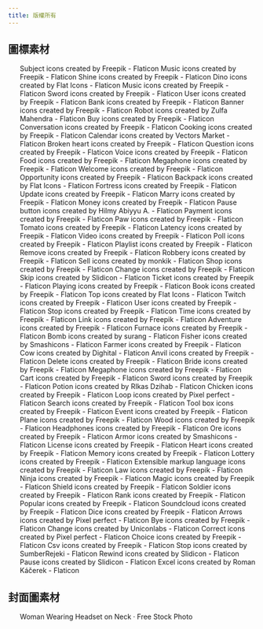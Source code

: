 ```yaml
---
title: 版權所有
---
```



## 圖標素材
<ul>
	<CreditItem href="https://www.flaticon.com/free-icons/subject" title="subject icons">Subject icons created by Freepik - Flaticon</CreditItem>
	<CreditItem href="https://www.flaticon.com/free-icons/music" title="music icons">Music icons created by Freepik - Flaticon</CreditItem>
	<CreditItem href="https://www.flaticon.com/free-icons/shine" title="shine icons">Shine icons created by Freepik - Flaticon</CreditItem>
	<CreditItem href="https://www.flaticon.com/free-icons/dino" title="dino icons">Dino icons created by Flat Icons - Flaticon</CreditItem>
	<CreditItem href="https://www.flaticon.com/free-icons/music" title="music icons">Music icons created by Freepik - Flaticon</CreditItem>
	<CreditItem href="https://www.flaticon.com/free-icons/sword" title="sword icons">Sword icons created by Freepik - Flaticon</CreditItem>
	<CreditItem href="https://www.flaticon.com/free-icons/user" title="user icons">User icons created by Freepik - Flaticon</CreditItem>
	<CreditItem href="https://www.flaticon.com/free-icons/bank" title="bank icons">Bank icons created by Freepik - Flaticon</CreditItem>
	<CreditItem href="https://www.flaticon.com/free-icons/banner" title="banner icons">Banner icons created by Freepik - Flaticon</CreditItem>
	<CreditItem href="https://www.flaticon.com/free-icons/robot" title="robot icons">Robot icons created by Zulfa Mahendra - Flaticon</CreditItem>
	<CreditItem href="https://www.flaticon.com/free-icons/buy" title="buy icons">Buy icons created by Freepik - Flaticon</CreditItem>
	<CreditItem href="https://www.flaticon.com/free-icons/conversation" title="conversation icons">Conversation icons created by Freepik - Flaticon</CreditItem>
	<CreditItem href="https://www.flaticon.com/free-icons/cooking" title="cooking icons">Cooking icons created by Freepik - Flaticon</CreditItem>
	<CreditItem href="https://www.flaticon.com/free-icons/calendar" title="calendar icons">Calendar icons created by Vectors Market - Flaticon</CreditItem>
	<CreditItem href="https://www.flaticon.com/free-icons/broken-heart" title="broken heart icons">Broken heart icons created by Freepik - Flaticon</CreditItem>
	<CreditItem href="https://www.flaticon.com/free-icons/question" title="question icons">Question icons created by Freepik - Flaticon</CreditItem>
	<CreditItem href="https://www.flaticon.com/free-icons/voice" title="voice icons">Voice icons created by Freepik - Flaticon</CreditItem>
	<CreditItem href="https://www.flaticon.com/free-icons/food" title="food icons">Food icons created by Freepik - Flaticon</CreditItem>
	<CreditItem href="https://www.flaticon.com/free-icons/megaphone" title="megaphone icons">Megaphone icons created by Freepik - Flaticon</CreditItem>
	<CreditItem href="https://www.flaticon.com/free-icons/welcome" title="welcome icons">Welcome icons created by Freepik - Flaticon</CreditItem>
	<CreditItem href="https://www.flaticon.com/free-icons/opportunity" title="opportunity icons">Opportunity icons created by Freepik - Flaticon</CreditItem>
	<CreditItem href="https://www.flaticon.com/free-icons/backpack" title="backpack icons">Backpack icons created by Flat Icons - Flaticon</CreditItem>
	<CreditItem href="https://www.flaticon.com/free-icons/fortress" title="fortress icons">Fortress icons created by Freepik - Flaticon</CreditItem>
	<CreditItem href="https://www.flaticon.com/free-icons/update" title="update icons">Update icons created by Freepik - Flaticon</CreditItem>
	<CreditItem href="https://www.flaticon.com/free-icons/marry" title="marry icons">Marry icons created by Freepik - Flaticon</CreditItem>
	<CreditItem href="https://www.flaticon.com/free-icons/money" title="money icons">Money icons created by Freepik - Flaticon</CreditItem>
	<CreditItem href="https://www.flaticon.com/free-icons/pause-button" title="pause button icons">Pause button icons created by Hilmy Abiyyu A. - Flaticon</CreditItem>
	<CreditItem href="https://www.flaticon.com/free-icons/payment" title="payment icons">Payment icons created by Freepik - Flaticon</CreditItem>
	<CreditItem href="https://www.flaticon.com/free-icons/paw" title="paw icons">Paw icons created by Freepik - Flaticon</CreditItem>
	<CreditItem href="https://www.flaticon.com/free-icons/tomato" title="tomato icons">Tomato icons created by Freepik - Flaticon</CreditItem>
	<CreditItem href="https://www.flaticon.com/free-icons/latency" title="latency icons">Latency icons created by Freepik - Flaticon</CreditItem>
	<CreditItem href="https://www.flaticon.com/free-icons/video" title="video icons">Video icons created by Freepik - Flaticon</CreditItem>
	<CreditItem href="https://www.flaticon.com/free-icons/poll" title="poll icons">Poll icons created by Freepik - Flaticon</CreditItem>
	<CreditItem href="https://www.flaticon.com/free-icons/playlist" title="playlist icons">Playlist icons created by Freepik - Flaticon</CreditItem>
	<CreditItem href="https://www.flaticon.com/free-icons/remove" title="remove icons">Remove icons created by Freepik - Flaticon</CreditItem>
	<CreditItem href="https://www.flaticon.com/free-icons/robbery" title="robbery icons">Robbery icons created by Freepik - Flaticon</CreditItem>
	<CreditItem href="https://www.flaticon.com/free-icons/sell" title="sell icons">Sell icons created by monkik - Flaticon</CreditItem>
	<CreditItem href="https://www.flaticon.com/free-icons/shop" title="shop icons">Shop icons created by Freepik - Flaticon</CreditItem>
	<CreditItem href="https://www.flaticon.com/free-icons/change" title="change icons">Change icons created by Freepik - Flaticon</CreditItem>
	<CreditItem href="https://www.flaticon.com/free-icons/skip" title="skip icons">Skip icons created by Slidicon - Flaticon</CreditItem>
	<CreditItem href="https://www.flaticon.com/free-icons/ticket" title="ticket icons">Ticket icons created by Freepik - Flaticon</CreditItem>
	<CreditItem href="https://www.flaticon.com/free-icons/playing" title="playing icons">Playing icons created by Freepik - Flaticon</CreditItem>
	<CreditItem href="https://www.flaticon.com/free-icons/book" title="book icons">Book icons created by Freepik - Flaticon</CreditItem>
	<CreditItem href="https://www.flaticon.com/free-icons/top" title="top icons">Top icons created by Flat Icons - Flaticon</CreditItem>
	<CreditItem href="https://www.flaticon.com/free-icons/twitch" title="twitch icons">Twitch icons created by Freepik - Flaticon</CreditItem>
	<CreditItem href="https://www.flaticon.com/free-icons/user" title="user icons">User icons created by Freepik - Flaticon</CreditItem>
	<CreditItem href="https://www.flaticon.com/free-icons/stop" title="stop icons">Stop icons created by Freepik - Flaticon</CreditItem>
	<CreditItem href="https://www.flaticon.com/free-icons/time" title="time icons">Time icons created by Freepik - Flaticon</CreditItem>
	<CreditItem href="https://www.flaticon.com/free-icons/link" title="link icons">Link icons created by Freepik - Flaticon</CreditItem>
	<CreditItem href="https://www.flaticon.com/free-icons/adventure" title="adventure icons">Adventure icons created by Freepik - Flaticon</CreditItem>
	<CreditItem href="https://www.flaticon.com/free-icons/furnace" title="furnace icons">Furnace icons created by Freepik - Flaticon</CreditItem>
	<CreditItem href="https://www.flaticon.com/free-icons/bomb" title="bomb icons">Bomb icons created by surang - Flaticon</CreditItem>
	<CreditItem href="https://www.flaticon.com/free-icons/fisher" title="fisher icons">Fisher icons created by Smashicons - Flaticon</CreditItem>
	<CreditItem href="https://www.flaticon.com/free-icons/farmer" title="farmer icons">Farmer icons created by Freepik - Flaticon</CreditItem>
	<CreditItem href="https://www.flaticon.com/free-icons/cow" title="cow icons">Cow icons created by Dighital - Flaticon</CreditItem>
	<CreditItem href="https://www.flaticon.com/free-icons/anvil" title="anvil icons">Anvil icons created by Freepik - Flaticon</CreditItem>
	<CreditItem href="https://www.flaticon.com/free-icons/delete" title="delete icons">Delete icons created by Freepik - Flaticon</CreditItem>
	<CreditItem href="https://www.flaticon.com/free-icons/bride" title="bride icons">Bride icons created by Freepik - Flaticon</CreditItem>
	<CreditItem href="https://www.flaticon.com/free-icons/megaphone" title="megaphone icons">Megaphone icons created by Freepik - Flaticon</CreditItem>
	<CreditItem href="https://www.flaticon.com/free-icons/cart" title="cart icons">Cart icons created by Freepik - Flaticon</CreditItem>
	<CreditItem href="https://www.flaticon.com/free-icons/sword" title="sword icons">Sword icons created by Freepik - Flaticon</CreditItem>
	<CreditItem href="https://www.flaticon.com/free-icons/potion" title="potion icons">Potion icons created by RIkas Dzihab - Flaticon</CreditItem>
	<CreditItem href="https://www.flaticon.com/free-icons/chicken" title="chicken icons">Chicken icons created by Freepik - Flaticon</CreditItem>
	<CreditItem href="https://www.flaticon.com/free-icons/loop" title="loop icons">Loop icons created by Pixel perfect - Flaticon</CreditItem>
	<CreditItem href="https://www.flaticon.com/free-icons/search" title="search icons">Search icons created by Freepik - Flaticon</CreditItem>
	<CreditItem href="https://www.flaticon.com/free-icons/tool-box" title="tool box icons">Tool box icons created by Freepik - Flaticon</CreditItem>
	<CreditItem href="https://www.flaticon.com/free-icons/event" title="event icons">Event icons created by Freepik - Flaticon</CreditItem>
	<CreditItem href="https://www.flaticon.com/free-icons/plane" title="plane icons">Plane icons created by Freepik - Flaticon</CreditItem>
	<CreditItem href="https://www.flaticon.com/free-icons/wood" title="wood icons">Wood icons created by Freepik - Flaticon</CreditItem>
	<CreditItem href="https://www.flaticon.com/free-icons/headphones" title="headphones icons">Headphones icons created by Freepik - Flaticon</CreditItem>
	<CreditItem href="https://www.flaticon.com/free-icons/ore" title="ore icons">Ore icons created by Freepik - Flaticon</CreditItem>
	<CreditItem href="https://www.flaticon.com/free-icons/armor" title="armor icons">Armor icons created by Smashicons - Flaticon</CreditItem>
	<CreditItem href="https://www.flaticon.com/free-icons/license" title="license icons">License icons created by Freepik - Flaticon</CreditItem>
	<CreditItem href="https://www.flaticon.com/free-icons/heart" title="heart icons">Heart icons created by Freepik - Flaticon</CreditItem>
	<CreditItem href="https://www.flaticon.com/free-icons/memory" title="memory icons">Memory icons created by Freepik - Flaticon</CreditItem>
	<CreditItem href="https://www.flaticon.com/free-icons/lottery" title="lottery icons">Lottery icons created by Freepik - Flaticon</CreditItem>
	<CreditItem href="https://www.flaticon.com/free-icons/extensible-markup-language" title="extensible markup language icons">Extensible markup language icons created by Freepik - Flaticon</CreditItem>
	<CreditItem href="https://www.flaticon.com/free-icons/law" title="law icons">Law icons created by Freepik - Flaticon</CreditItem>
	<CreditItem href="https://www.flaticon.com/free-icons/ninja" title="ninja icons">Ninja icons created by Freepik - Flaticon</CreditItem>
	<CreditItem href="https://www.flaticon.com/free-icons/magic" title="magic icons">Magic icons created by Freepik - Flaticon</CreditItem>
	<CreditItem href="https://www.flaticon.com/free-icons/shield" title="shield icons">Shield icons created by Freepik - Flaticon</CreditItem>
	<CreditItem href="https://www.flaticon.com/free-icons/soldier" title="soldier icons">Soldier icons created by Freepik - Flaticon</CreditItem>
	<CreditItem href="https://www.flaticon.com/free-icons/rank" title="rank icons">Rank icons created by Freepik - Flaticon</CreditItem>
	<CreditItem href="https://www.flaticon.com/free-icons/popular" title="popular icons">Popular icons created by Freepik - Flaticon</CreditItem>
	<CreditItem href="https://www.flaticon.com/free-icons/soundcloud" title="soundcloud icons">Soundcloud icons created by Freepik - Flaticon</CreditItem>
	<CreditItem href="https://www.flaticon.com/free-icons/dice" title="dice icons">Dice icons created by Freepik - Flaticon</CreditItem>
	<CreditItem href="https://www.flaticon.com/free-icons/arrows" title="arrows icons">Arrows icons created by Pixel perfect - Flaticon</CreditItem>
	<CreditItem href="https://www.flaticon.com/free-icons/bye" title="bye icons">Bye icons created by Freepik - Flaticon</CreditItem>
	<CreditItem href="https://www.flaticon.com/free-icons/change" title="change icons">Change icons created by Uniconlabs - Flaticon</CreditItem>
	<CreditItem href="https://www.flaticon.com/free-icons/correct" title="correct icons">Correct icons created by Pixel perfect - Flaticon</CreditItem>
	<CreditItem href="https://www.flaticon.com/free-icons/choice" title="choice icons">Choice icons created by Freepik - Flaticon</CreditItem>
	<CreditItem href="https://www.flaticon.com/free-icons/csv" title="csv icons">Csv icons created by Freepik - Flaticon</CreditItem>
	<CreditItem href="https://www.flaticon.com/free-icons/stop" title="stop icons">Stop icons created by SumberRejeki - Flaticon</CreditItem>
	<CreditItem href="https://www.flaticon.com/free-icons/rewind" title="rewind icons">Rewind icons created by Slidicon - Flaticon</CreditItem>
	<CreditItem href="https://www.flaticon.com/free-icons/pause" title="pause icons">Pause icons created by Slidicon - Flaticon</CreditItem>
	<CreditItem href="https://www.flaticon.com/free-icons/excel" title="excel icons">Excel icons created by Roman Káčerek - Flaticon</CreditItem>
</ul>

## 封面圖素材
<ul>
	<CreditItem href="https://www.pexels.com/photo/woman-wearing-headset-on-neck-373945/">Woman Wearing Headset on Neck · Free Stock Photo</CreditItem>
</ul>

<Adsense/>